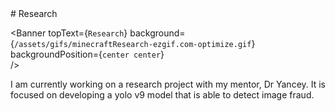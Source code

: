 
<div style={{textAlign: `center`, display:'none'}}>
  # Research
</div>

<Banner 
  topText={`Research`} 
  background={`/assets/gifs/minecraftResearch-ezgif.com-optimize.gif`} 
  backgroundPosition={`center center`}  
/>

<div className="textbox">
  I am currently working on a research project with my mentor, Dr Yancey. It is focused on developing a yolo v9 model that is able to detect image fraud.
</div>